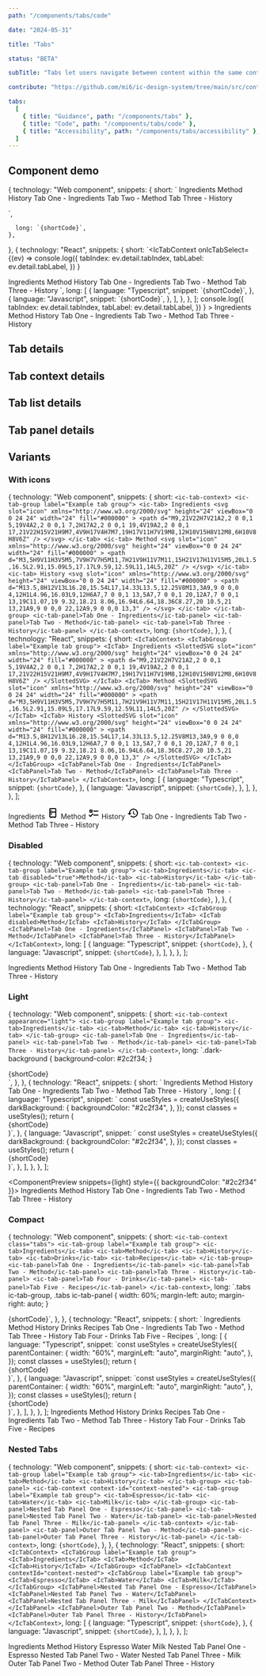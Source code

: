 ```yaml
---
path: "/components/tabs/code"

date: "2024-05-31"

title: "Tabs"

status: "BETA"

subTitle: "Tabs let users navigate between content within the same context. Tabs organise complex layouts by moving content into multiple sections."

contribute: "https://github.com/mi6/ic-design-system/tree/main/src/content/structured/components/tabs"

tabs:
  [
    { title: "Guidance", path: "/components/tabs" },
    { title: "Code", path: "/components/tabs/code" },
    { title: "Accessibility", path: "/components/tabs/accessibility" },
  ]
---
```



## Component demo

  {
    technology: "Web component",
    snippets: {
      short: `<ic-tab-context>
  <ic-tab-group label="Example tab group">
    <ic-tab>Ingredients</ic-tab>
    <ic-tab>Method</ic-tab>
    <ic-tab>History</ic-tab>
  </ic-tab-group>
  <ic-tab-panel>Tab One - Ingredients</ic-tab-panel>
  <ic-tab-panel>Tab Two - Method</ic-tab-panel>
  <ic-tab-panel>Tab Three - History</ic-tab-panel>
</ic-tab-context>
<script>
  const tabContext = document.querySelector('ic-tab-context');
  tabContext.addEventListener('icTabSelect', (ev) => 
    console.log({
      tabIndex: ev.detail.tabIndex,
      tabLabel: ev.detail.tabLabel,
    })
  )
</script>`,
      long: `{shortCode}`,
    },
  },
  {
    technology: "React",
    snippets: {
      short: `<IcTabContext
  onIcTabSelect={(ev) =>
    console.log({
      tabIndex: ev.detail.tabIndex,
      tabLabel: ev.detail.tabLabel,
    })
  }
>
  <IcTabGroup label="Example tab group">
    <IcTab>Ingredients</IcTab>
    <IcTab>Method</IcTab>
    <IcTab>History</IcTab>
  </IcTabGroup>
  <IcTabPanel>Tab One - Ingredients</IcTabPanel>
  <IcTabPanel>Tab Two - Method</IcTabPanel>
  <IcTabPanel>Tab Three - History</IcTabPanel>
</IcTabContext>`,
      long: [
        {
          language: "Typescript",
          snippet: `{shortCode}`,
        },
        {
          language: "Javascript",
          snippet: `{shortCode}`,
        },
      ],
    },
  },
];

<ComponentPreview snippets={snippets}>
  <IcTabContext
    onIcTabSelect={(ev) =>
      console.log({
        tabIndex: ev.detail.tabIndex,
        tabLabel: ev.detail.tabLabel,
      })
    }
  >
    <IcTabGroup label="Example tab group">
      <IcTab>Ingredients</IcTab>
      <IcTab>Method</IcTab>
      <IcTab>History</IcTab>
    </IcTabGroup>
    <IcTabPanel>Tab One - Ingredients</IcTabPanel>
    <IcTabPanel>Tab Two - Method</IcTabPanel>
    <IcTabPanel>Tab Three - History</IcTabPanel>
  </IcTabContext>
</ComponentPreview>

## Tab details

<ComponentDetails component="ic-tab" />

## Tab context details

<ComponentDetails component="ic-tab-context" />

## Tab list details

<ComponentDetails component="ic-tab-group" />

## Tab panel details

<ComponentDetails component="ic-tab-panel" />

## Variants

### With icons

  {
    technology: "Web component",
    snippets: {
      short: `<ic-tab-context>
  <ic-tab-group label="Example tab group">
    <ic-tab>
      Ingredients
      <svg 
        slot="icon"
        xmlns="http://www.w3.org/2000/svg"
        height="24"
        viewBox="0 0 24 24"
        width="24"
        fill="#000000"
      >
        <path d="M9,21V22H7V21A2,2 0 0,1 5,19V4A2,2 0 0,1 7,2H17A2,2 0 0,1 19,4V19A2,2 0 0,1 17,21V22H15V21H9M7,4V9H17V4H7M7,19H17V11H7V19M8,12H10V15H8V12M8,6H10V8H8V6Z" />
      </svg>
    </ic-tab>
    <ic-tab>
      Method
      <svg
        slot="icon"
        xmlns="http://www.w3.org/2000/svg"
        height="24"
        viewBox="0 0 24 24"
        width="24"
        fill="#000000"
      >
        <path d="M3,5H9V11H3V5M5,7V9H7V7H5M11,7H21V9H11V7M11,15H21V17H11V15M5,20L1.5,16.5L2.91,15.09L5,17.17L9.59,12.59L11,14L5,20Z" />
      </svg>
    </ic-tab>
    <ic-tab>
      History
      <svg
        slot="icon"
        xmlns="http://www.w3.org/2000/svg"
        height="24"
        viewBox="0 0 24 24"
        width="24"
        fill="#000000"
      >
        <path d="M13.5,8H12V13L16.28,15.54L17,14.33L13.5,12.25V8M13,3A9,9 0 0,0 4,12H1L4.96,16.03L9,12H6A7,7 0 0,1 13,5A7,7 0 0,1 20,12A7,7 0 0,1 13,19C11.07,19 9.32,18.21 8.06,16.94L6.64,18.36C8.27,20 10.5,21 13,21A9,9 0 0,0 22,12A9,9 0 0,0 13,3" />
      </svg>
    </ic-tab>
  </ic-tab-group>
  <ic-tab-panel>Tab One - Ingredients</ic-tab-panel>
  <ic-tab-panel>Tab Two - Method</ic-tab-panel>
  <ic-tab-panel>Tab Three - History</ic-tab-panel>
</ic-tab-context>`,
      long: `{shortCode}`,
    },
  },
  {
    technology: "React",
    snippets: {
      short: `<IcTabContext>
  <IcTabGroup label="Example tab group">
    <IcTab>
      Ingredients
      <SlottedSVG
        slot="icon"
        xmlns="http://www.w3.org/2000/svg"
        height="24"
        viewBox="0 0 24 24"
        width="24"
        fill="#000000"
      >
        <path d="M9,21V22H7V21A2,2 0 0,1 5,19V4A2,2 0 0,1 7,2H17A2,2 0 0,1 19,4V19A2,2 0 0,1 17,21V22H15V21H9M7,4V9H17V4H7M7,19H17V11H7V19M8,12H10V15H8V12M8,6H10V8H8V6Z" />
      </SlottedSVG>
    </IcTab>
    <IcTab>
      Method
      <SlottedSVG
        slot="icon"
        xmlns="http://www.w3.org/2000/svg"
        height="24"
        viewBox="0 0 24 24"
        width="24"
        fill="#000000"
      >
        <path d="M3,5H9V11H3V5M5,7V9H7V7H5M11,7H21V9H11V7M11,15H21V17H11V15M5,20L1.5,16.5L2.91,15.09L5,17.17L9.59,12.59L11,14L5,20Z" />
      </SlottedSVG>
    </IcTab>
    <IcTab>
      History
      <SlottedSVG
        slot="icon"
        xmlns="http://www.w3.org/2000/svg"
        height="24"
        viewBox="0 0 24 24"
        width="24"
        fill="#000000"
      >
        <path d="M13.5,8H12V13L16.28,15.54L17,14.33L13.5,12.25V8M13,3A9,9 0 0,0 4,12H1L4.96,16.03L9,12H6A7,7 0 0,1 13,5A7,7 0 0,1 20,12A7,7 0 0,1 13,19C11.07,19 9.32,18.21 8.06,16.94L6.64,18.36C8.27,20 10.5,21 13,21A9,9 0 0,0 22,12A9,9 0 0,0 13,3" />
      </SlottedSVG>
    </IcTab>
  </IcTabGroup>
  <IcTabPanel>Tab One - Ingredients</IcTabPanel>
  <IcTabPanel>Tab Two - Method</IcTabPanel>
  <IcTabPanel>Tab Three - History</IcTabPanel>
</IcTabContext>`,
      long: [
        {
          language: "Typescript",
          snippet: `{shortCode}`,
        },
        {
          language: "Javascript",
          snippet: `{shortCode}`,
        },
      ],
    },
  },
];

<ComponentPreview snippets={withIcons}>
  <IcTabContext>
    <IcTabGroup label="Example tab group">
      <IcTab>
        Ingredients
        <svg
          slot="icon"
          xmlns="http://www.w3.org/2000/svg"
          height="24"
          viewBox="0 0 24 24"
          width="24"
          fill="#000000"
        >
          <path d="M9,21V22H7V21A2,2 0 0,1 5,19V4A2,2 0 0,1 7,2H17A2,2 0 0,1 19,4V19A2,2 0 0,1 17,21V22H15V21H9M7,4V9H17V4H7M7,19H17V11H7V19M8,12H10V15H8V12M8,6H10V8H8V6Z" />
        </svg>
      </IcTab>
      <IcTab>
        Method
        <svg
          slot="icon"
          xmlns="http://www.w3.org/2000/svg"
          height="24"
          viewBox="0 0 24 24"
          width="24"
          fill="#000000"
        >
          <path d="M3,5H9V11H3V5M5,7V9H7V7H5M11,7H21V9H11V7M11,15H21V17H11V15M5,20L1.5,16.5L2.91,15.09L5,17.17L9.59,12.59L11,14L5,20Z" />
        </svg>
      </IcTab>
      <IcTab>
        History
        <svg
          slot="icon"
          xmlns="http://www.w3.org/2000/svg"
          height="24"
          viewBox="0 0 24 24"
          width="24"
          fill="#000000"
        >
          <path d="M13.5,8H12V13L16.28,15.54L17,14.33L13.5,12.25V8M13,3A9,9 0 0,0 4,12H1L4.96,16.03L9,12H6A7,7 0 0,1 13,5A7,7 0 0,1 20,12A7,7 0 0,1 13,19C11.07,19 9.32,18.21 8.06,16.94L6.64,18.36C8.27,20 10.5,21 13,21A9,9 0 0,0 22,12A9,9 0 0,0 13,3" />
        </svg>
      </IcTab>
    </IcTabGroup>
    <IcTabPanel>Tab One - Ingredients</IcTabPanel>
    <IcTabPanel>Tab Two - Method</IcTabPanel>
    <IcTabPanel>Tab Three - History</IcTabPanel>
  </IcTabContext>
</ComponentPreview>

### Disabled

  {
    technology: "Web component",
    snippets: {
      short: `<ic-tab-context>
  <ic-tab-group label="Example tab group">
    <ic-tab>Ingredients</ic-tab>
    <ic-tab disabled="true">Method</ic-tab>
    <ic-tab>History</ic-tab>
  </ic-tab-group>
  <ic-tab-panel>Tab One - Ingredients</ic-tab-panel>
  <ic-tab-panel>Tab Two - Method</ic-tab-panel>
  <ic-tab-panel>Tab Three - History</ic-tab-panel>
</ic-tab-context>`,
      long: `{shortCode}`,
    },
  },
  {
    technology: "React",
    snippets: {
      short: `<IcTabContext>
  <IcTabGroup label="Example tab group">
    <IcTab>Ingredients</IcTab>
    <IcTab disabled>Method</IcTab>
    <IcTab>History</IcTab>
  </IcTabGroup>
  <IcTabPanel>Tab One - Ingredients</IcTabPanel>
  <IcTabPanel>Tab Two - Method</IcTabPanel>
  <IcTabPanel>Tab Three - History</IcTabPanel>
</IcTabContext>`,
      long: [
        {
          language: "Typescript",
          snippet: `{shortCode}`,
        },
        {
          language: "Javascript",
          snippet: `{shortCode}`,
        },
      ],
    },
  },
];

<ComponentPreview snippets={disabled}>
  <IcTabContext>
    <IcTabGroup label="Example tab group">
      <IcTab>Ingredients</IcTab>
      <IcTab disabled>Method</IcTab>
      <IcTab>History</IcTab>
    </IcTabGroup>
    <IcTabPanel>Tab One - Ingredients</IcTabPanel>
    <IcTabPanel>Tab Two - Method</IcTabPanel>
    <IcTabPanel>Tab Three - History</IcTabPanel>
  </IcTabContext>
</ComponentPreview>

### Light

  {
    technology: "Web component",
    snippets: {
      short: `<ic-tab-context appearance="light">
  <ic-tab-group label="Example tab group">
    <ic-tab>Ingredients</ic-tab>
    <ic-tab>Method</ic-tab>
    <ic-tab>History</ic-tab>
  </ic-tab-group>
  <ic-tab-panel>Tab One - Ingredients</ic-tab-panel>
  <ic-tab-panel>Tab Two - Method</ic-tab-panel>
  <ic-tab-panel>Tab Three - History</ic-tab-panel>
</ic-tab-context>`,
      long: `.dark-background {
    background-color: #2c2f34;
    }
  </style>
  <body>
    <div class="dark-background">
      {shortCode}
    </div>`,
    },
  },
  {
    technology: "React",
    snippets: {
      short: `<IcTabContext appearance="light">
  <IcTabGroup label="Example tab group">
    <IcTab>Ingredients</IcTab>
    <IcTab>Method</IcTab>
    <IcTab>History</IcTab>
  </IcTabGroup>
  <IcTabPanel>Tab One - Ingredients</IcTabPanel>
  <IcTabPanel>Tab Two - Method</IcTabPanel>
  <IcTabPanel>Tab Three - History</IcTabPanel>
</IcTabContext>`,
      long: [
        {
          language: "Typescript",
          snippet: `  const useStyles = createUseStyles({
    darkBackground: {
      backgroundColor: "#2c2f34",
    },
  });
  const classes = useStyles();
  return (
    <div className={classes.darkBackground}>
      {shortCode}
    </div>
  )`,
        },
        {
          language: "Javascript",
          snippet: `  const useStyles = createUseStyles({
    darkBackground: {
      backgroundColor: "#2c2f34",
    },
  });
  const classes = useStyles();
  return (
    <div className={classes.darkBackground}>
      {shortCode}
    </div>
  )`,
        },
      ],
    },
  },
];

<ComponentPreview snippets={light} style={{ backgroundColor: "#2c2f34" }}>
  <IcTabContext appearance="light">
    <IcTabGroup label="Example tab group">
      <IcTab>Ingredients</IcTab>
      <IcTab>Method</IcTab>
      <IcTab>History</IcTab>
    </IcTabGroup>
    <IcTabPanel>Tab One - Ingredients</IcTabPanel>
    <IcTabPanel>Tab Two - Method</IcTabPanel>
    <IcTabPanel>Tab Three - History</IcTabPanel>
  </IcTabContext>
</ComponentPreview>

### Compact

  {
    technology: "Web component",
    snippets: {
      short: `<ic-tab-context class="tabs">
  <ic-tab-group label="Example tab group">
    <ic-tab>Ingredients</ic-tab>
    <ic-tab>Method</ic-tab>
    <ic-tab>History</ic-tab>
    <ic-tab>Drinks</ic-tab>
    <ic-tab>Recipes</ic-tab>
  </ic-tab-group>
  <ic-tab-panel>Tab One - Ingredients</ic-tab-panel>
  <ic-tab-panel>Tab Two - Method</ic-tab-panel>
  <ic-tab-panel>Tab Three - History</ic-tab-panel>
  <ic-tab-panel>Tab Four - Drinks</ic-tab-panel>
  <ic-tab-panel>Tab Five - Recipes</ic-tab-panel>
</ic-tab-context>`,
      long: `.tabs ic-tab-group,
    .tabs ic-tab-panel {
      width: 60%;
      margin-left: auto;
      margin-right: auto;
    }
  </style>
  <body>
  {shortCode}`,
    },
  },
  {
    technology: "React",
    snippets: {
      short: `<IcTabContext>
  <IcTabGroup label="Example tab group">
    <IcTab>Ingredients</IcTab>
    <IcTab>Method</IcTab>
    <IcTab>History</IcTab>
    <IcTab>Drinks</IcTab>
    <IcTab>Recipes</IcTab>
  </IcTabGroup>
  <IcTabPanel>Tab One - Ingredients</IcTabPanel>
  <IcTabPanel>Tab Two - Method</IcTabPanel>
  <IcTabPanel>Tab Three - History</IcTabPanel>
  <IcTabPanel>Tab Four - Drinks</IcTabPanel>
  <IcTabPanel>Tab Five - Recipes</IcTabPanel>
</IcTabContext>`,
      long: [
        {
          language: "Typescript",
          snippet: `const useStyles = createUseStyles({
  parentContainer: {
    width: "60%",
    marginLeft: "auto",
    marginRight: "auto",
  },
});
const classes = useStyles();
return (
  <div className={classes.parentContainer}>
    {shortCode}
  </div>
)`,
        },
        {
          language: "Javascript",
          snippet: `const useStyles = createUseStyles({
  parentContainer: {
    width: "60%",
    marginLeft: "auto",
    marginRight: "auto",
  },
});
const classes = useStyles();
return (
  <div className={classes.parentContainer}>
    {shortCode}
  </div>
)`,
        },
      ],
    },
  },
];

<ComponentPreview snippets={compact}>
  <IcTabContext class="tabs">
    <IcTabGroup label="Example tab group">
      <IcTab>Ingredients</IcTab>
      <IcTab>Method</IcTab>
      <IcTab>History</IcTab>
      <IcTab>Drinks</IcTab>
      <IcTab>Recipes</IcTab>
    </IcTabGroup>
    <IcTabPanel>Tab One - Ingredients</IcTabPanel>
    <IcTabPanel>Tab Two - Method</IcTabPanel>
    <IcTabPanel>Tab Three - History</IcTabPanel>
    <IcTabPanel>Tab Four - Drinks</IcTabPanel>
    <IcTabPanel>Tab Five - Recipes</IcTabPanel>
  </IcTabContext>
</ComponentPreview>

### Nested Tabs

  {
    technology: "Web component",
    snippets: {
      short: `<ic-tab-context>
  <ic-tab-group label="Example tab group">
    <ic-tab>Ingredients</ic-tab>
    <ic-tab>Method</ic-tab>
    <ic-tab>History</ic-tab>
  </ic-tab-group>
  <ic-tab-panel>
    <ic-tab-context context-id="context-nested">
      <ic-tab-group label="Example tab group">
        <ic-tab>Espresso</ic-tab>
        <ic-tab>Water</ic-tab>
        <ic-tab>Milk</ic-tab>
      </ic-tab-group>
      <ic-tab-panel>Nested Tab Panel One - Espresso</ic-tab-panel>
      <ic-tab-panel>Nested Tab Panel Two - Water</ic-tab-panel>
      <ic-tab-panel>Nested Tab Panel Three - Milk</ic-tab-panel>
    </ic-tab-context>
  </ic-tab-panel>
  <ic-tab-panel>Outer Tab Panel Two - Method</ic-tab-panel>
  <ic-tab-panel>Outer Tab Panel Three - History</ic-tab-panel>
</ic-tab-context>`,
      long: `{shortCode}`,
    },
  },
  {
    technology: "React",
    snippets: {
      short: `<IcTabContext>
  <IcTabGroup label="Example tab group">
    <IcTab>Ingredients</IcTab>
    <IcTab>Method</IcTab>
    <IcTab>History</IcTab>
  </IcTabGroup>
  <IcTabPanel>
    <IcTabContext contextId="context-nested">
      <IcTabGroup label="Example tab group">
        <IcTab>Espresso</IcTab>
        <IcTab>Water</IcTab>
        <IcTab>Milk</IcTab>
      </IcTabGroup>
      <IcTabPanel>Nested Tab Panel One - Espresso</IcTabPanel>
      <IcTabPanel>Nested Tab Panel Two - Water</IcTabPanel>
      <IcTabPanel>Nested Tab Panel Three - Milk</IcTabPanel>
    </IcTabContext>
  </IcTabPanel>
  <IcTabPanel>Outer Tab Panel Two - Method</IcTabPanel>
  <IcTabPanel>Outer Tab Panel Three - History</IcTabPanel>
</IcTabContext>`,
      long: [
        {
          language: "Typescript",
          snippet: `{shortCode}`,
        },
        {
          language: "Javascript",
          snippet: `{shortCode}`,
        },
      ],
    },
  },
];

<ComponentPreview snippets={nested}>
  <IcTabContext>
    <IcTabGroup label="Example tab group">
      <IcTab>Ingredients</IcTab>
      <IcTab>Method</IcTab>
      <IcTab>History</IcTab>
    </IcTabGroup>
    <IcTabPanel>
      <IcTabContext contextId="context-nested">
        <IcTabGroup label="Example tab group">
          <IcTab>Espresso</IcTab>
          <IcTab>Water</IcTab>
          <IcTab>Milk</IcTab>
        </IcTabGroup>
        <IcTabPanel>Nested Tab Panel One - Espresso</IcTabPanel>
        <IcTabPanel>Nested Tab Panel Two - Water</IcTabPanel>
        <IcTabPanel>Nested Tab Panel Three - Milk</IcTabPanel>
      </IcTabContext>
    </IcTabPanel>
    <IcTabPanel>Outer Tab Panel Two - Method</IcTabPanel>
    <IcTabPanel>Outer Tab Panel Three - History</IcTabPanel>
  </IcTabContext>
</ComponentPreview>
